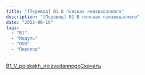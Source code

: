 ```yaml
---
title: "[Перевод] B1 В поисках неизведанного"
description: "[Перевод] B1 В поисках неизведанного"
date: "2022-06-10"
tags: 
  - "B1"
  - "Модуль"
  - "OSR"
  - "Перевод"
---
```


[B1\_V\_poiskakh\_neizvedannogo](https://cyborgsandmages.com/wp-content/uploads/2022/06/B1_V_poiskakh_neizvedannogo.pdf)[Скачать](https://cyborgsandmages.com/wp-content/uploads/2022/06/B1_V_poiskakh_neizvedannogo.pdf)

